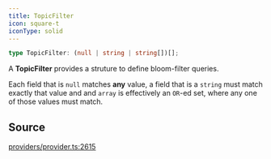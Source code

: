 ```yaml
---
title: TopicFilter
icon: square-t
iconType: solid
---
```


```ts
type TopicFilter: (null | string | string[])[];
```

A **TopicFilter** provides a struture to define bloom-filter queries.

Each field that is `null` matches **any** value, a field that is a `string` must match exactly that value and and
`array` is effectively an `OR`-ed set, where any one of those values must match.

## Source

[providers/provider.ts:2615](https://github.com/dominant-strategies/quais.js/blob/ed42ffbfe60ddf7e7a3e8a6035ad3d7055fdc6f1/src/providers/provider.ts#L2615)
